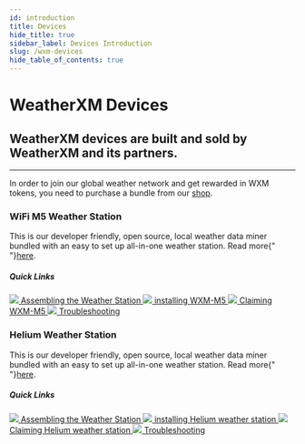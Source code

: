 ```yaml
---
id: introduction
title: Devices
hide_title: true
sidebar_label: Devices Introduction
slug: /wxm-devices
hide_table_of_contents: true
---
```



<div class="row">
  <div class="col col--8">
    <h1>WeatherXM Devices</h1>
    <h2 className="subtitle">
      WeatherXM devices are built and sold by WeatherXM and its partners.
    </h2>
  </div>
</div>

<hr />

In order to join our global weather network and get rewarded in WXM tokens, you need to purchase a bundle from our [shop](https://weatherxm.com/).

<div class="row marginTop">
  <div class="col col--6">
    <div>
      <h3>WiFi M5 Weather Station</h3>
      <p>
        This is our developer friendly, open source, local weather data miner
        bundled with an easy to set up all-in-one weather station.
        Read more{" "}<a href="/wxm-devices/wifi-m5-bundle">here</a>.
      </p>
    </div>
  </div>
  <div class="col col--5 col--offset-1">
    <h5 class="quick-links zero-margin">Quick Links</h5>
    <a className="block" href="/wxm-devices/wifi-m5-bundle/setup-weather-station">
      <img className="readmeIcon" src={useBaseUrl("img/icons/readme.svg")} />
      Assembling the Weather Station
    </a>
    <a className="block" href="/wxm-devices/wifi-m5-bundle/setup-m5">
      <img className="readmeIcon" src={useBaseUrl("img/icons/readme.svg")} />
      installing WXM-M5
    </a>
    <a className="block" href="/wxm-devices/wifi-m5-bundle/setup-m5">
      <img className="readmeIcon" src={useBaseUrl("img/icons/readme.svg")} />
      Claiming WXM-M5
    </a>
    <a className="block" href="/wxm-devices/wifi-m5-bundle/troubleshooting">
      <img className="readmeIcon" src={useBaseUrl("img/icons/readme.svg")} />
      Troubleshooting
    </a>
  </div>
</div>

<div class="row marginTop">
  <div class="col col--6">
    <div>
      <h3>Helium Weather Station</h3>
      <p>
        This is our developer friendly, open source, local weather data miner
        bundled with an easy to set up all-in-one weather station.
        Read more{" "}<a href="/wxm-devices/wifi-m5-bundle">here</a>.
      </p>
    </div>
  </div>
  <div class="col col--5 col--offset-1">
    <h5 class="quick-links zero-margin">Quick Links</h5>
    <a className="block" href="/wxm-devices/helium/setup-weather-station">
      <img className="readmeIcon" src={useBaseUrl("img/icons/readme.svg")} />
      Assembling the Weather Station
    </a>
    <a className="block" href="/wxm-devices/helium/setup-m5">
      <img className="readmeIcon" src={useBaseUrl("img/icons/readme.svg")} />
      installing Helium weather station
    </a>
    <a className="block" href="/wxm-devices/helium/setup-m5">
      <img className="readmeIcon" src={useBaseUrl("img/icons/readme.svg")} />
      Claiming Helium weather station
    </a>
    <a className="block" href="/wxm-devices/helium/troubleshooting">
      <img className="readmeIcon" src={useBaseUrl("img/icons/readme.svg")} />
      Troubleshooting
    </a>
  </div>
</div>
